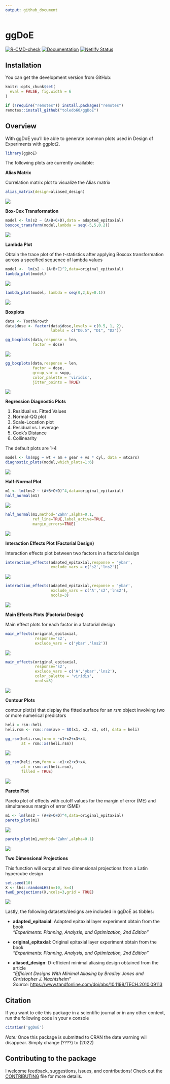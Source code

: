 ```yaml
---
output: github_document
---
```


# ggDoE

[![R-CMD-check](https://github.com/toledo60/ggDoE/workflows/R-CMD-check/badge.svg)](https://github.com/toledo60/ggDoE/actions)
[![Documentation](https://img.shields.io/badge/Documentation-ggDoE-blue)](https://ggdoe.netlify.app/)
[![Netlify Status](https://api.netlify.com/api/v1/badges/20d30180-f503-4b63-ba9c-c95bfca3826e/deploy-status)](https://app.netlify.com/sites/ggdoe/deploys)

## Installation

You can get the development version from GitHub:


```r
knitr::opts_chunk$set(
  eval = FALSE, fig.width = 6
)
```


```r
if (!require("remotes")) install.packages("remotes")
remotes::install_github("toledo60/ggDoE")
```


## Overview

With ggDoE you'll be able to generate common plots used in Design of Experiments with ggplot2.


```r
library(ggDoE)
```


The following plots are currently available:


**Alias Matrix**

Correlation matrix plot to visualize the Alias matrix

```r
alias_matrix(design=aliased_design)
```

![](man/figures/alias_matrix.png)



**Box-Cox Transformation**


```r
model <- lm(s2 ~ (A+B+C+D),data = adapted_epitaxial)
boxcox_transform(model,lambda = seq(-5,5,0.2))
```

![](man/figures/boxcox_transformation.png)

**Lambda Plot**

Obtain the trace plot of the *t*-statistics after applying Boxcox transformation across a specified sequence of lambda values 

```r
model <-  lm(s2 ~ (A+B+C)^2,data=original_epitaxial)
lambda_plot(model)
```

![](man/figures/lambda_plot1.png)



```r
lambda_plot(model, lambda = seq(0,2,by=0.1))
```

![](man/figures/lambda_plot2.png)


**Boxplots**

```r
data <- ToothGrowth
data$dose <- factor(data$dose,levels = c(0.5, 1, 2),
                    labels = c("D0.5", "D1", "D2"))

gg_boxplots(data,response = len,
            factor = dose)
```

![](man/figures/boxplot1.png)


```r
gg_boxplots(data,response = len,
            factor = dose,
            group_var = supp,
            color_palette = 'viridis',
            jitter_points = TRUE)
```


![](man/figures/boxplot2.png)


**Regression Diagnostic Plots**

1. Residual vs. Fitted Values
2. Normal-QQ plot
3. Scale-Location plot
4. Residual vs. Leverage
5. Cook's Distance
6. Collinearity

The default plots are 1-4

```r
model <- lm(mpg ~ wt + am + gear + vs * cyl, data = mtcars)
diagnostic_plots(model,which_plots=1:6)
```

![](man/figures/diagnostic_plots.png)


**Half-Normal Plot**


```r
m1 <- lm(lns2 ~ (A+B+C+D)^4,data=original_epitaxial)
half_normal(m1)
```


![](man/figures/half_normal1.png)



```r
half_normal(m1,method='Zahn',alpha=0.1,
            ref_line=TRUE,label_active=TRUE,
            margin_errors=TRUE)
```



![](man/figures/half_normal2.png)



**Interaction Effects Plot (Factorial Design)**

Interaction effects plot between two factors in a factorial design


```r
interaction_effects(adapted_epitaxial,response = 'ybar',
                    exclude_vars = c('s2','lns2'))
```


![](man/figures/interactions1.png)




```r
interaction_effects(adapted_epitaxial,response = 'ybar',
                    exclude_vars = c('A','s2','lns2'),
                    ncols=3)
```



![](man/figures/interactions2.png)


**Main Effects Plots (Factorial Design)**

Main effect plots for each factor in a factorial design

```r
main_effects(original_epitaxial,
             response='s2',
             exclude_vars = c('ybar','lns2'))
```


![](man/figures/main_effects1.png)



```r
main_effects(original_epitaxial,
             response='s2',
             exclude_vars = c('A','ybar','lns2'),
             color_palette = 'viridis',
             ncols=3)
```



![](man/figures/main_effects2.png)


**Contour Plots**

contour plot(s) that display the fitted surface for an *rsm* 
object involving two or more numerical predictors

```r
heli = rsm::heli
heli.rsm <- rsm::rsm(ave ~ SO(x1, x2, x3, x4), data = heli)
```


```r
gg_rsm(heli.rsm,form = ~x1+x2+x3+x4,
       at = rsm::xs(heli.rsm))
```


![](man/figures/contour1.png)


```r
gg_rsm(heli.rsm,form = ~x1+x2+x3+x4,
       at = rsm::xs(heli.rsm),
       filled = TRUE)
```

![](man/figures/contour2.png)


**Pareto Plot**

Pareto plot of effects with cutoff values for the margin of error (ME) and simultaneous margin of error (SME)

```r
m1 <- lm(lns2 ~ (A+B+C+D)^4,data=original_epitaxial)
pareto_plot(m1)
```


![](man/figures/pareto_plot1.png)



```r
pareto_plot(m1,method='Zahn',alpha=0.1)
```


![](man/figures/pareto_plot2.png)


**Two Dimensional Projections**

This function will output all two dimensional projections from a Latin hypercube design

```r
set.seed(10)
X <- lhs::randomLHS(n=10, k=4)
twoD_projections(X,ncols=3,grid = TRUE)
```

![](man/figures/twoD_projections.png)

Lastly, the following datasets/designs are included in ggDoE as tibbles:

- **adapted_epitaxial**: Adapted epitaxial layer experiment obtain from the book <br>
*"Experiments: Planning, Analysis, and Optimization, 2nd Edition"*

- **original_epitaxial**: Original epitaxial layer experiment obtain from the book <br>
*"Experiments: Planning, Analysis, and Optimization, 2nd Edition"*

- **aliased_design**: D-efficient minimal aliasing design obtained from the article  <br>
*"Efficient Designs With Minimal Aliasing by Bradley Jones and Christopher J. Nachtsheim"* <br>
*Source:* <https://www.tandfonline.com/doi/abs/10.1198/TECH.2010.09113>

## Citation

If you want to cite this package in a scientific journal or in any other context, run the following code in your `R` console

```r
citation('ggDoE')
```

*Note:* Once this package is submitted to CRAN the date warning will disappear. Simply change (????) to (2022)


## Contributing to the package

I welcome feedback, suggestions, issues, and contributions!
Check out the [CONTRIBUTING](https://github.com/toledo60/ggDoE/blob/main/.github/CONTRIBUTING.md) file for more details.
